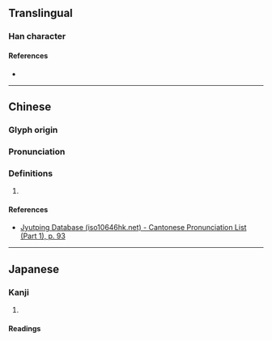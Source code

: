 {{character info/new}}
==Translingual==

===Han character===
{{Han char|rn=38|rad=女|as=07|sn=10|four=42444|canj=VBV|ids=⿰女妥}}

====References====
* {{Han ref|kx=0262.290|dkj=06317|dj=0529.270|hdz=21052.180|uh=5A1E|ud=23070|bh=D163|bd=53603}}

----

==Chinese==
{{zh-forms}}

===Glyph origin===
{{Han etym}}

===Pronunciation===
{{zh-pron
|m=něi,suī
|c=neoi5,leoi5
|mc=y
|oc=y
|cat=
}}

===Definitions===
{{zh-hanzi}}

# {{rfdef|zh}}

====References====
* [http://www.iso10646hk.net/jp/document/download.jsp Jyutping Database (iso10646hk.net) - Cantonese Pronunciation List (Part 1), p. 93]

----

==Japanese==

===Kanji===
{{ja-kanji|grade=|rs=女07}}

# {{rfdef|ja|sort=女07}}

====Readings====
{{rfv-pron|ja}}
{{ja-readings
|goon=ない, ね<!--, すい-->
|kanon=だい<!--, すい-->
|kun=あで-やか, やす-らか
}}